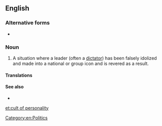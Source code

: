 ==English==

===Alternative forms===
* {{l|en|personality cult}}

===Noun===
{{en-noun|head=[[cult]] [[of]] [[personality]]|cults of personality}}

# A situation where a leader (often a [[dictator]]) has been falsely idolized and made into a national or group icon and is revered as a result.

====Translations====
{{trans-top}}
{{trans-mid}}
{{trans-bottom}}

====See also====
*{{pedialite}}

[[Category:en:Politics]]

[[et:cult of personality]]